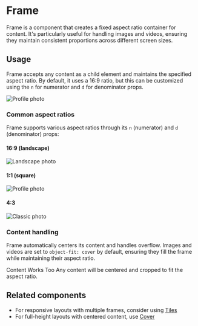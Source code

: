 
# Frame

Frame is a component that creates a fixed aspect ratio container for content.
It's particularly useful for handling images and videos, ensuring they maintain
consistent proportions across different screen sizes.

## Usage

Frame accepts any content as a child element and maintains the specified aspect
ratio. By default, it uses a 16:9 ratio, but this can be customized using the
`n` for numerator and `d` for denominator props.

<Canvas>
  <Frame>
    <img
      src="https://placehold.co/600x400?text=Profile+photo"
      alt="Profile photo"
    />
  </Frame>
</Canvas>

### Common aspect ratios

Frame supports various aspect ratios through its `n` (numerator) and `d`
(denominator) props:

#### 16:9 (landscape)

<Canvas>
  <Frame>
    <img
      src="https://placehold.co/600x400?text=Landscape+photo"
      alt="Landscape photo"
    />
  </Frame>
</Canvas>

#### 1:1 (square)

<Canvas>
  <Frame aspectX={1} aspectY={1}>
    <img
      src="https://placehold.co/600x400?text=Profile+photo"
      alt="Profile photo"
    />
  </Frame>
</Canvas>

#### 4:3

<Canvas>
  <Frame aspectX={4} aspectY={3}>
    <img
      src="https://placehold.co/600x400?text=Classic+photo"
      alt="Classic photo"
    />
  </Frame>
</Canvas>

### Content handling

Frame automatically centers its content and handles overflow. Images and videos
are set to `object-fit: cover` by default, ensuring they fill the frame while
maintaining their aspect ratio.

<Canvas>
  <ContentBlock maxWidth="100%">
    <Frame>
      <Box padding="base">
        <Heading level={2}>Content Works Too</Heading>
        <Text>
          Any content will be centered and cropped to fit the aspect ratio.
        </Text>
      </Box>
    </Frame>
  </ContentBlock>
</Canvas>

## Related components

- For responsive layouts with multiple frames, consider using
  [Tiles](/components/Tiles)
- For full-height layouts with centered content, use [Cover](/components/Cover)
